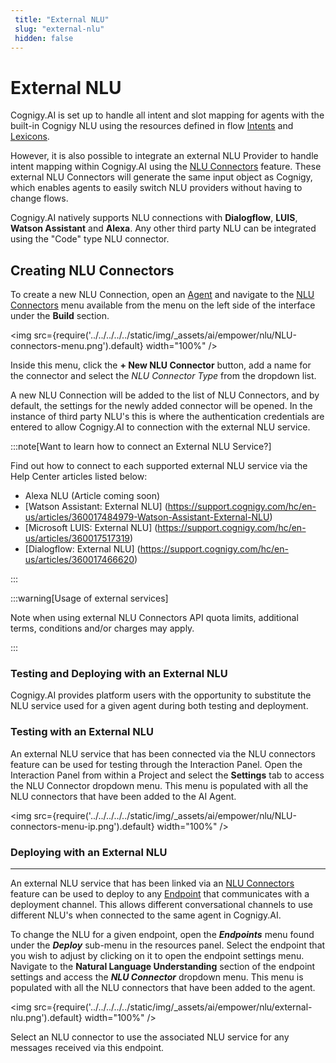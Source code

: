 ```yaml
---
 title: "External NLU" 
 slug: "external-nlu" 
 hidden: false 
---
```

# External NLU

Cognigy.AI is set up to handle all intent and slot mapping for agents with the built-in Cognigy NLU using the resources defined in flow [Intents](../intents/ml-intents.mdx) and [Lexicons](../slots-and-lexicons/lexicons.mdx). 

However, it is also possible to integrate an external NLU Provider to handle intent mapping within Cognigy.AI using the [NLU Connectors](nlu-connectors.mdx) feature. These external NLU Connectors will generate the same input object as Cognigy, which enables agents to easily switch NLU providers without having to change flows. 

Cognigy.AI natively supports NLU connections with **Dialogflow**, **LUIS**, **Watson Assistant** and **Alexa**. Any other third party NLU can be integrated using the "Code" type NLU connector.

## Creating NLU Connectors

To create a new NLU Connection, open an [Agent](../../../build/projects.mdx) and navigate to the [NLU Connectors](nlu-connectors.mdx) menu available from the menu on the left side of the interface under the **Build** section. 

<img src={require('../../../../../static/img/_assets/ai/empower/nlu/NLU-connectors-menu.png').default} width="100%" />

Inside this menu, click the **+ New NLU Connector** button, add a name for the connector and select the *NLU Connector Type* from the dropdown list.

A new NLU Connection will be added to the list of NLU Connectors, and by default, the settings for the newly added connector will be opened. In the instance of third party NLU's this is where the authentication credentials are entered to allow Cognigy.AI to connection with the external NLU service. 

:::note[Want to learn how to connect an External NLU Service?]

  Find out how to connect to each supported external NLU service via the Help Center articles listed below:

  * Alexa NLU (Article coming soon)
  * [Watson Assistant: External NLU] (https://support.cognigy.com/hc/en-us/articles/360017484979-Watson-Assistant-External-NLU)
  * [Microsoft LUIS: External NLU] (https://support.cognigy.com/hc/en-us/articles/360017517319)
  * [Dialogflow: External NLU] (https://support.cognigy.com/hc/en-us/articles/360017466620)

:::


:::warning[Usage of external services]

  Note when using external NLU Connectors API quota limits, additional terms, conditions and/or charges may apply.

:::


### Testing and Deploying with an External NLU

Cognigy.AI provides platform users with the opportunity to substitute the NLU service used for a given agent during both testing and deployment.

### Testing with an External NLU

An external NLU service that has been connected via the NLU connectors feature can be used for testing through the Interaction Panel. 
Open the Interaction Panel from within a Project and select the **Settings** tab to access the NLU Connector dropdown menu. 
This menu is populated with all the NLU connectors that have been added to the AI Agent.

<img src={require('../../../../../static/img/_assets/ai/empower/nlu/NLU-connectors-menu-ip.png').default} width="100%" />

### Deploying with an External NLU
---
An external NLU service that has been linked via an [NLU Connectors](nlu-connectors.mdx) feature can be used to deploy to any [Endpoint](../../../deploy/endpoints/overview.mdx) that communicates with a deployment channel. This allows different conversational channels to use different NLU's when connected to the same agent in Cognigy.AI.

To change the NLU for a given endpoint, open the ***Endpoints*** menu found under the ***Deploy*** sub-menu in the resources panel. Select the endpoint that you wish to adjust by clicking on it to open the endpoint settings menu. Navigate to the **Natural Language Understanding** section of the endpoint settings and access the ***NLU Connector*** dropdown menu. This menu is populated with all the NLU connectors that have been added to the agent.

<img src={require('../../../../../static/img/_assets/ai/empower/nlu/external-nlu.png').default} width="100%" />

Select an NLU connector to use the associated NLU service for any messages received via this endpoint.
